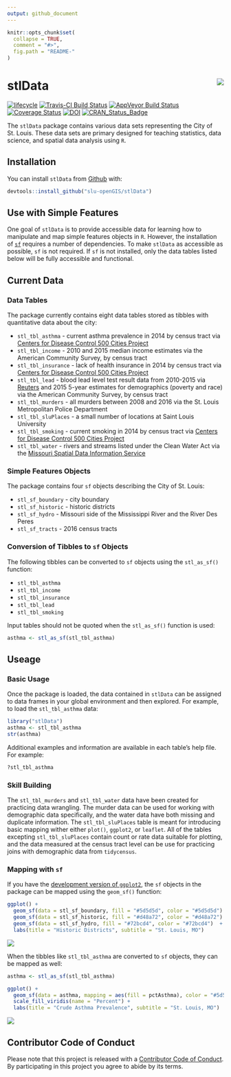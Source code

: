 ```yaml
---
output: github_document
---
```


<!-- README.md is generated from README.Rmd. Please edit that file -->

```r
knitr::opts_chunk$set(
  collapse = TRUE,
  comment = "#>",
  fig.path = "README-"
)
```

# stlData <img src="man/figures/logo.png" align="right" />

[![lifecycle](https://img.shields.io/badge/lifecycle-maturing-blue.svg)](https://www.tidyverse.org/lifecycle/#maturing)
[![Travis-CI Build Status](https://travis-ci.org/slu-openGIS/stlData.svg?branch=master)](https://travis-ci.org/slu-openGIS/stlData)
[![AppVeyor Build Status](https://ci.appveyor.com/api/projects/status/github/slu-openGIS/stlData?branch=master&svg=true)](https://ci.appveyor.com/project/chris-prener/stlData)
[![Coverage Status](https://img.shields.io/codecov/c/github/slu-openGIS/stlData/master.svg)](https://codecov.io/github/slu-openGIS/stlData?branch=master)
[![DOI](https://zenodo.org/badge/85344799.svg)](https://zenodo.org/badge/latestdoi/85344799)
[![CRAN_Status_Badge](http://www.r-pkg.org/badges/version/stlData)](https://cran.r-project.org/package=stlData)

The `stlData` package contains various data sets representing the City of St. Louis. These data sets are primary designed for teaching statistics, data science, and spatial data analysis using `R`.

## Installation

You can install `stlData` from [Github](https://github.com/chris-prener/stlData) with:

```r
devtools::install_github("slu-openGIS/stlData")
```

## Use with Simple Features
One goal of `stlData` is to provide accessible data for learning how to manipulate and map simple features objects in `R`. However, the installation of [`sf`](https://r-spatial.github.io/sf/) requires a number of dependencies. To make `stlData` as accessible as possible, `sf` is not required. If `sf` is not installed, only the data tables listed below will be fully accessible and functional.

## Current Data
### Data Tables
The package currently contains eight data tables stored as tibbles with quantitative data about the city:

*   `stl_tbl_asthma` - current asthma prevalence in 2014 by census tract via [Centers for Disease Control 500 Cities Project](https://www.cdc.gov/500cities/)
*   `stl_tbl_income` - 2010 and 2015 median income estimates via the American Community Survey, by census tract
*   `stl_tbl_insurance` - lack of health insurance in 2014 by census tract  via [Centers for Disease Control 500 Cities Project](https://www.cdc.gov/500cities/)
*   `stl_tbl_lead` - blood lead level test result data from 2010-2015 via [Reuters](http://www.reuters.com/investigates/special-report/usa-lead-testing/#interactive-lead) and 2015 5-year estimates for demographics (poverty and race) via the American Community Survey,  by census tract
*   `stl_tbl_murders` - all murders between 2008 and 2016 via the St. Louis Metropolitan Police Department
*   `stl_tbl_sluPlaces` - a small number of locations at Saint Louis University
*   `stl_tbl_smoking` - current smoking in 2014 by census tract via [Centers for Disease Control 500 Cities Project](https://www.cdc.gov/500cities/)
*   `stl_tbl_water` - rivers and streams listed under the Clean Water Act via the [Missouri Spatial Data Information Service](http://msdis.missouri.edu)

### Simple Features Objects
The package contains four `sf` objects describing the City of St. Louis:

*   `stl_sf_boundary` - city boundary
*   `stl_sf_historic` - historic districts
*   `stl_sf_hydro` - Missouri side of the Mississippi River and the River Des Peres
*   `stl_sf_tracts` - 2016 census tracts

### Conversion of Tibbles to `sf` Objects
The following tibbles can be converted to `sf` objects using the `stl_as_sf()` function:

*   `stl_tbl_asthma`
*   `stl_tbl_income`
*   `stl_tbl_insurance`
*   `stl_tbl_lead`
*   `stl_tbl_smoking`

Input tables should not be quoted when the `stl_as_sf()` function is used:

```r
asthma <- stl_as_sf(stl_tbl_asthma)
```

## Useage
### Basic Usage
Once the package is loaded, the data contained in `stlData` can be assigned to data frames in your global environment and then explored. For example, to load the `stl_tbl_asthma` data:

```r
library("stlData")
asthma <- stl_tbl_asthma
str(asthma)
```

Additional examples and information are available in each table's help file. For example:

```r
?stl_tbl_asthma
```

### Skill Building
The `stl_tbl_murders` and `stl_tbl_water` data have been  created for practicing data wrangling. The murder data can be used for working with demographic data specifically, and the water data have both missing and duplicate information. The `stl_tbl_sluPlaces` table is meant for introducing basic mapping wither either `plot()`, `ggplot2`, or `leaflet`. All of the tables excepting `stl_tbl_sluPlaces` contain count or rate data suitable for plotting, and the data measured at the census tract level can be use for practicing joins with demographic data from `tidycensus`.

### Mapping with `sf`
If you have the [development version of `ggplot2`](https://github.com/tidyverse/ggplot2), the `sf` objects in the package can be mapped using the `geom_sf()` function:

```r
ggplot() +
  geom_sf(data = stl_sf_boundary, fill = "#5d5d5d", color = "#5d5d5d") +
  geom_sf(data = stl_sf_historic, fill = "#d48a72", color = "#d48a72") +
  geom_sf(data = stl_sf_hydro, fill = "#72bcd4", color = "#72bcd4")  +
  labs(title = "Historic Districts", subtitle = "St. Louis, MO")
```
![](man/figures/refMap.png)

When the tibbles like `stl_tbl_asthma` are converted to `sf` objects, they can be mapped as well:

```r
asthma <- stl_as_sf(stl_tbl_asthma)

ggplot() +
  geom_sf(data = asthma, mapping = aes(fill = pctAsthma), color = "#5d5d5d") +
  scale_fill_viridis(name = "Percent") +
  labs(title = "Crude Asthma Prevalence", subtitle = "St. Louis, MO")
```
![](man/figures/asthmaMap.png)

## Contributor Code of Conduct
Please note that this project is released with a [Contributor Code of Conduct](.github/CODE_OF_CONDUCT.md).
By participating in this project you agree to abide by its terms.
